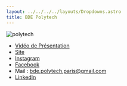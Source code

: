 ```yaml
---
layout: ../../../../layouts/Dropdowns.astro
title: BDE Polytech
---
```

![polytech](/assets/assos/polytech.svg)  
- [Vidéo de Présentation](https://www.youtube.com/watch?v=SaFV8Otn_8w)  
- [Site](https://www.polytech.sorbonne-universite.fr/vie-associative/bde)  
- [Instagram](https://www.instagram.com/bdepolytechsorbonne/)  
- [Facebook](https://www.facebook.com/BDEPolytechSorbonne)  
- Mail : bde.polytech.paris@gmail.com  
- [LinkedIn](https://fr.linkedin.com/company/bde-polytech-sorbonne)